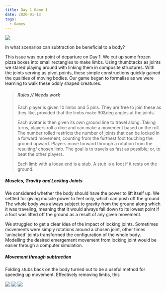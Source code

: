 ```yaml
---
title: Day 1 Game 1
date: 2020-01-13
tags:
  - Games
---
```


![](./img1.jpg)

In what scenarios can subtraction be beneficial to a body?

This issue was our point of departure on Day 1. We cut up some frozen pizza boxes into small rectangles to make limbs. Using thumbtacks as joints we stared playing around with linking them in composite structures. With the joints serving as pivot points, these simple constructions quickly gained the qualities of moving bodies. Our game began to formalise as we were learning to walk these oddly shaped creatures.

> ##### Rules // Needs work
>
> Each player is given 10 limbs and 5 pins. They are free to join these as they like, provided that the limbs make 90&deg angles at the joints.
>
> Each avatar is then given its own ground line to travel along. Taking turns, players roll a dice and can make a movement based on the roll. The number rolled restricts the number of joints that can be locked in a forward movement, counting from the furthest foot touching the ground upward. Players move forward through a rotation from the resulting/ chosen limb. The goal is to travels as fast as possible; or, to beat the other players.
>
> Each limb with a loose end is a stub. A stub is a foot if it rests on the ground.

##### Muscles, Gravity and Locking Joints

We considered whether the body should have the power to lift itself up. We settled for giving muscle power to feet only, which can push off the ground. The whole body was always subject to gravity from the ground along which it was traveling, meaning that it would always fall down to its lowest point if a foot was lifted off the ground as a result of any given movement.

We struggled to get a clear idea of the impact of locking joints. Sometimes movements were simply rotations around a chosen joint, other times 'unlocked' joints transformed the configuration of the whole body. Modelling the desired emergement movement from locking joint would be easier through a computer simulation.

##### Movement through subtraction

Folding stubs back on the body turned out to be a useful method for speeding up movement. Effectively removing limbs, this

![](./img2.jpg) ![](./img3.jpg) ![](./img4.jpg)

